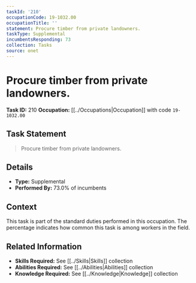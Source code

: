 ```yaml
---
taskId: '210'
occupationCode: 19-1032.00
occupationTitle: ''
statement: Procure timber from private landowners.
taskType: Supplemental
incumbentsResponding: 73
collection: Tasks
source: onet
---
```

# Procure timber from private landowners.

**Task ID:** 210
**Occupation:** [[../Occupations|Occupation]] with code `19-1032.00`

## Task Statement

> Procure timber from private landowners.

## Details

- **Type:** Supplemental
- **Performed By:** 73.0% of incumbents

## Context

This task is part of the standard duties performed in this occupation. The percentage indicates how common this task is among workers in the field.

## Related Information

- **Skills Required:** See [[../Skills|Skills]] collection
- **Abilities Required:** See [[../Abilities|Abilities]] collection
- **Knowledge Required:** See [[../Knowledge|Knowledge]] collection
